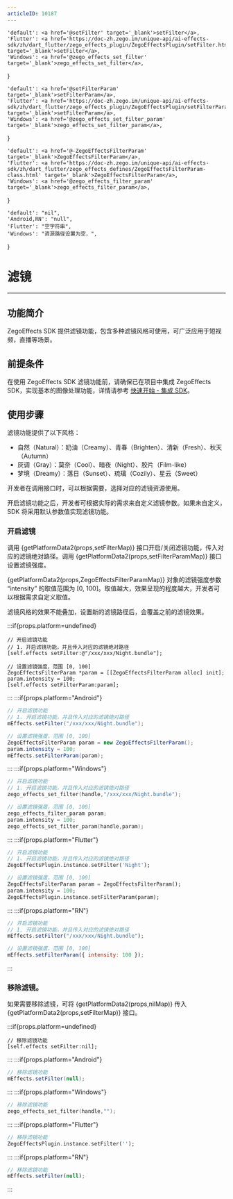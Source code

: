 ```yaml
---
articleID: 10187
---
```



    'default': <a href='@setFilter' target='_blank'>setFilter</a>,
    'Flutter': <a href='https://doc-zh.zego.im/unique-api/ai-effects-sdk/zh/dart_flutter/zego_effects_plugin/ZegoEffectsPlugin/setFilter.html' target='_blank'>setFilter</a>,
    'Windows': <a href='@zego_effects_set_filter' target='_blank'>zego_effects_set_filter</a>,
}

    'default': <a href='@setFilterParam' target='_blank'>setFilterParam</a>,
    'Flutter': <a href='https://doc-zh.zego.im/unique-api/ai-effects-sdk/zh/dart_flutter/zego_effects_plugin/ZegoEffectsPlugin/setFilterParam.html' target='_blank'>setFilterParam</a>,
    'Windows': <a href='@zego_effects_set_filter_param' target='_blank'>zego_effects_set_filter_param</a>,
}


    'default': <a href='@-ZegoEffectsFilterParam' target='_blank'>ZegoEffectsFilterParam</a>,
    'Flutter': <a href='https://doc-zh.zego.im/unique-api/ai-effects-sdk/zh/dart_flutter/zego_effects_defines/ZegoEffectsFilterParam-class.html' target='_blank'>ZegoEffectsFilterParam</a>,
    'Windows': <a href='@zego_effects_filter_param' target='_blank'>zego_effects_filter_param</a>,
}

    'default': "nil",
    'Android,RN': "null",
    'Flutter': "空字符串",
    'Windows': "资源路径设置为空，",
}

# 滤镜

- - -

## 功能简介

ZegoEffects SDK 提供滤镜功能，包含多种滤镜风格可使用，可广泛应用于短视频，直播等场景。

## 前提条件

在使用 ZegoEffects SDK 滤镜功能前，请确保已在项目中集成 ZegoEffects SDK，实现基本的图像处理功能，详情请参考 [快速开始 - 集成 SDK](./../quick-starts/import-the-sdk.mdx)。

## 使用步骤

滤镜功能提供了以下风格：
- 自然（Natural）：奶油（Creamy）、青春（Brighten）、清新（Fresh）、秋天（Autumn）
- 灰调（Gray）：莫奈（Cool）、暗夜（Night）、胶片（Film-like）
- 梦境（Dreamy）：落日（Sunset）、琉璃（Cozily）、星云（Sweet）

开发者在调用接口时，可以根据需要，选择对应的滤镜资源使用。

开启滤镜功能之后，开发者可根据实际的需求来自定义滤镜参数。如果未自定义，SDK 将采用默认参数值实现滤镜功能。


### 开启滤镜

调用 {getPlatformData2(props,setFilterMap)} 接口开启/关闭滤镜功能，传入对应的滤镜绝对路径。调用 {getPlatformData2(props,setFilterParamMap)} 接口设置滤镜强度。

{getPlatformData2(props,ZegoEffectsFilterParamMap)} 对象的滤镜强度参数 “intensity” 的取值范围为 [0, 100]。取值越大，效果呈现的程度越大，开发者可以根据需求自定义取值。

<Warning title="注意">
滤镜风格的效果不能叠加，设置新的滤镜路径后，会覆盖之前的滤镜效果。
</Warning>

:::if{props.platform=undefined}
```objc
// 开启滤镜功能
// 1. 开启滤镜功能，并且传入对应的滤镜绝对路径
[self.effects setFilter:@"/xxx/xxx/Night.bundle"];

// 设置滤镜强度，范围 [0, 100]
ZegoEffectsFilterParam *param = [[ZegoEffectsFilterParam alloc] init];
param.intensity = 100;
[self.effects setFilterParam:param];
```
:::
:::if{props.platform="Android"}
```java
// 开启滤镜功能
// 1. 开启滤镜功能，并且传入对应的滤镜绝对路径
mEffects.setFilter("/xxx/xxx/Night.bundle");

// 设置滤镜强度，范围 [0, 100]
ZegoEffectsFilterParam param = new ZegoEffectsFilterParam();
param.intensity = 100;
mEffects.setFilterParam(param);
```
:::
:::if{props.platform="Windows"}
```c
// 开启滤镜功能
// 1. 开启滤镜功能，并且传入对应的滤镜绝对路径
zego_effects_set_filter(handle,"/xxx/xxx/Night.bundle");

// 设置滤镜强度，范围 [0, 100]
zego_effects_filter_param param;
param.intensity = 100;
zego_effects_set_filter_param(handle,param);
```
:::
:::if{props.platform="Flutter"}
```dart
// 开启滤镜功能
// 1. 开启滤镜功能，并且传入对应的滤镜绝对路径
ZegoEffectsPlugin.instance.setFilter('Night');

// 设置滤镜强度，范围 [0, 100]
ZegoEffectsFilterParam param = ZegoEffectsFilterParam();
param.intensity = 100;
ZegoEffectsPlugin.instance.setFilterParam(param);
```
:::
:::if{props.platform="RN"}
```javascript
// 开启滤镜功能
// 1. 开启滤镜功能，并且传入对应的滤镜绝对路径
mEffects.setFilter("/xxx/xxx/Night.bundle");

// 设置滤镜强度，范围 [0, 100]
mEffects.setFilterParam({ intensity: 100 });
```
:::

### 移除滤镜。

如果需要移除滤镜，可将 {getPlatformData2(props,nilMap)} 传入 {getPlatformData2(props,setFilterMap)} 接口。

:::if{props.platform=undefined}
```objc
// 移除滤镜功能
[self.effects setFilter:nil];
```
:::
:::if{props.platform="Android"}
```java
// 移除滤镜功能
mEffects.setFilter(null);
```
:::
:::if{props.platform="Windows"}
```c
// 移除滤镜功能
zego_effects_set_filter(handle,"");
```
:::
:::if{props.platform="Flutter"}
```dart
// 移除滤镜功能
ZegoEffectsPlugin.instance.setFilter('');
```
:::
:::if{props.platform="RN"}
```javascript
// 移除滤镜功能
mEffects.setFilter(null);
```
:::